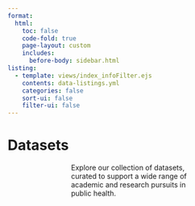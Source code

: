 ```yaml
---
format:
  html:
    toc: false
    code-fold: true
    page-layout: custom
    includes:
      before-body: sidebar.html 
listing:
  - template: views/index_infoFilter.ejs
    contents: data-listings.yml
    categories: false
    sort-ui: false
    filter-ui: false
---
```



```{=html}
<div class="header">
    <h1>Datasets</h1>
    <p style="max-width: 50%; margin: auto; text-align: left;">Explore our collection of datasets, curated to support a wide range of academic and research pursuits in public health.</p>
</div>
```


